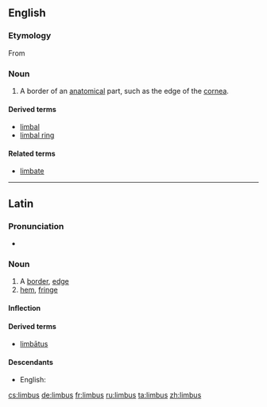 ==English==

===Etymology===
From {{etyl|la}} {{term|limbus||edge, border|lang=la}}

===Noun===
{{en-noun|-}}

# {{medicine|biology}} A border of an [[anatomical]] part, such as the edge of the [[cornea]].

====Derived terms====
* [[limbal]]
* [[limbal ring]]

====Related terms====
* [[limbate]]

----

==Latin==

===Pronunciation===
* {{a|Classical}} {{IPA|/ˈlim.bus/|lang=la}}

===Noun===
{{la-noun|limbus|limbi|limbī|m|second}}

# A [[border]], [[edge]]
# [[hem]], [[fringe]]

====Inflection====
{{la-decl-2nd|limb}}

====Derived terms====
* [[limbatus|limbātus]]

====Descendants====
* English: {{l|en|limbus}}

[[cs:limbus]]
[[de:limbus]]
[[fr:limbus]]
[[ru:limbus]]
[[ta:limbus]]
[[zh:limbus]]